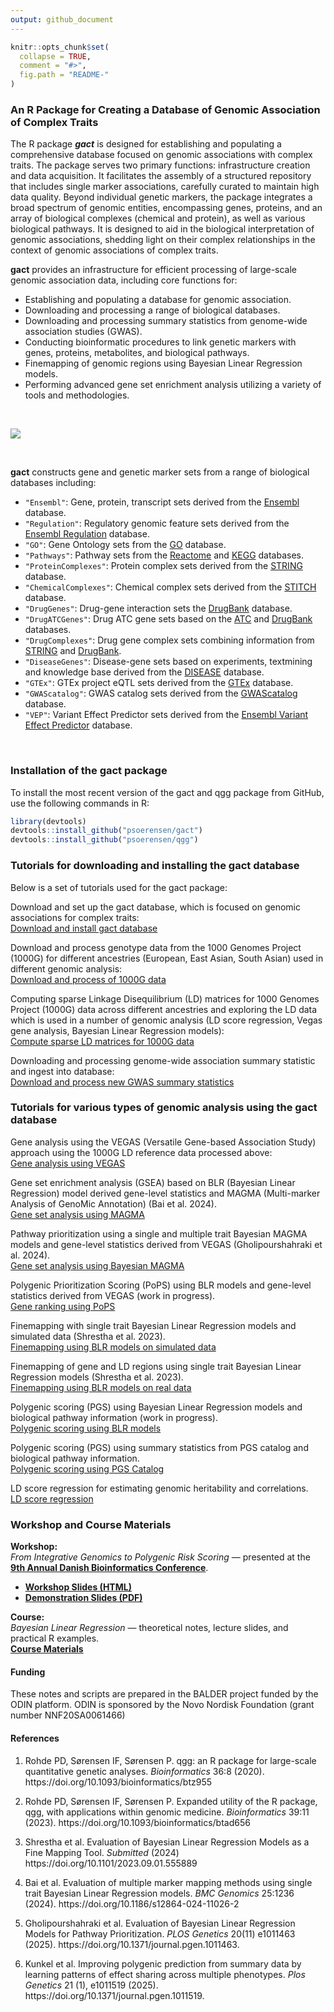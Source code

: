 ```yaml
---
output: github_document
---
```


<!-- README.md is generated from README.Rmd. Please edit that file -->

```r
knitr::opts_chunk$set(
  collapse = TRUE,
  comment = "#>",
  fig.path = "README-"
)
```

### An R Package for Creating a Database of Genomic Association of Complex Traits


The R package ***gact*** is designed for establishing and populating a comprehensive database focused on genomic associations with complex traits. The package serves two primary functions: infrastructure creation and data acquisition. It facilitates the assembly of a structured repository that includes single marker associations, carefully curated to maintain high data quality. Beyond individual genetic markers, the package integrates a broad spectrum of genomic entities, encompassing genes, proteins, and an array of biological complexes (chemical and protein), as well as various biological pathways. It is designed to aid in the biological interpretation of genomic associations, shedding light on their complex relationships in the context of genomic associations of complex traits.

**gact** provides an infrastructure for efficient processing of large-scale genomic association data, including core functions for:  
 
* Establishing and populating a database for genomic association.
* Downloading and processing a range of biological databases.
* Downloading and processing summary statistics from genome-wide association studies (GWAS).
* Conducting bioinformatic procedures to link genetic markers with genes, proteins, metabolites, and biological pathways.
* Finemapping of genomic regions using Bayesian Linear Regression models.
* Performing advanced gene set enrichment analysis utilizing a variety of tools and methodologies.

<br>


![](Images/Concept.png)
<br>



<br>

**gact** constructs gene and genetic marker sets from a range of biological databases including: 

- `"Ensembl"`: Gene, protein, transcript sets derived from the [Ensembl](https://www.ensembl.org/index.html) database.
- `"Regulation"`: Regulatory genomic feature sets derived from the [Ensembl Regulation](https://www.ensembl.org/info/genome/funcgen/index.html) database.
- `"GO"`: Gene Ontology sets from the [GO](https://geneontology.org) database.
- `"Pathways"`: Pathway sets from the [Reactome](https://reactome.org) and [KEGG](https://www.genome.jp/kegg/pathway.html) databases.
- `"ProteinComplexes"`: Protein complex sets derived from the [STRING](https://string-db.org) database.
- `"ChemicalComplexes"`: Chemical complex sets derived from the [STITCH](http://stitch.embl.de/) database. 
- `"DrugGenes"`: Drug-gene interaction sets the [DrugBank](https://go.drugbank.com) database.
- `"DrugATCGenes"`: Drug ATC gene sets based on the [ATC](https://www.whocc.no/atc_ddd_index/) and [DrugBank](https://go.drugbank.com) databases.
- `"DrugComplexes"`: Drug gene complex sets combining information from [STRING](https://string-db.org) and [DrugBank](https://go.drugbank.com).
- `"DiseaseGenes"`: Disease-gene sets based on experiments, textmining and knowledge base derived from the [DISEASE](https://diseases.jensenlab.org/Search) database.
- `"GTEx"`: GTEx project eQTL sets derived from the [GTEx](https://www.gtexportal.org/home/downloads/adult-gtex/overview) database.
- `"GWAScatalog"`: GWAS catalog sets derived from the [GWAScatalog](https://www.ebi.ac.uk/gwas/) database.
- `"VEP"`: Variant Effect Predictor sets derived from the [Ensembl Variant Effect Predictor](https://grch37.ensembl.org/info/docs/tools/vep) database.

<br>



### Installation of the gact package

To install the most recent version of the gact and qgg package from GitHub, use the following commands in R:
```r
library(devtools)
devtools::install_github("psoerensen/gact")
devtools::install_github("psoerensen/qgg")
```

### Tutorials for downloading and installing the gact database
Below is a set of tutorials used for the gact package:  

Download and set up the gact database, which is focused on genomic associations for complex traits:   
[Download and install gact database](Document/Download_and_install_gact_database.html)  

Download and process genotype data from the 1000 Genomes Project (1000G) for different ancestries (European, East Asian, South Asian) used in different genomic analysis:   
[Download and process of 1000G data](Document/Process_1000G.html)  

Computing sparse Linkage Disequilibrium (LD) matrices for 1000 Genomes Project (1000G) data across different ancestries and exploring the LD data which is used in a number of genomic analysis (LD score regression, Vegas gene analysis, Bayesian Linear Regression models):   
[Compute sparse LD matrices for 1000G data](Document/Compute_sparseLD_1000G.html)  

Downloading and processing genome-wide association summary statistic and ingest into database:   
[Download and process new GWAS summary statistics](Document/Download_and_process_gwas.html)  


### Tutorials for various types of genomic analysis using the gact database 

Gene analysis using the VEGAS (Versatile Gene-based Association Study) approach using the 1000G LD reference data processed above:   
[Gene analysis using VEGAS](Document/Gene_analysis_vegas.html)  

Gene set enrichment analysis (GSEA) based on BLR (Bayesian Linear Regression) model derived gene-level statistics and MAGMA (Multi-marker Analysis of GenoMic Annotation) (Bai et al. 2024).   
[Gene set analysis using MAGMA](Document/Gene_set_analysis_magma.html)  

Pathway prioritization using a single and multiple trait Bayesian MAGMA models and gene-level statistics derived from VEGAS (Gholipourshahraki et al. 2024).   
[Gene set analysis using Bayesian MAGMA](Document/Gene_set_analysis_bayesian_magma.html)  

Polygenic Prioritization Scoring (PoPS) using BLR models and gene-level statistics derived from VEGAS (work in progress).   
[Gene ranking using PoPS](Document/Gene_ranking_bayesian_pops.html)  

Finemapping with single trait Bayesian Linear Regression models and simulated data (Shrestha et al. 2023).    
[Finemapping using BLR models on simulated data](Document/Finemapping_bayesian_linear_regression_simulated_data.html)  

Finemapping of gene and LD regions using single trait Bayesian Linear Regression models (Shrestha et al. 2023).    
[Finemapping using BLR models on real data](Document/Finemapping_bayesian_linear_regression_real_data.html)  

Polygenic scoring (PGS) using Bayesian Linear Regression models and biological pathway information (work in progress).    
[Polygenic scoring using BLR models](Document/Polygenic_scoring_bayesian_linear_regression.html)  

Polygenic scoring (PGS) using summary statistics from PGS catalog and biological pathway information.    
[Polygenic scoring using PGS Catalog](Document/Polygenic_scoring_pgscatalog.html)  

LD score regression for estimating genomic heritability and correlations.    
[LD score regression](Document/LD_score_regression.html)  


### Workshop and Course Materials

**Workshop:**  
*From Integrative Genomics to Polygenic Risk Scoring* — presented at the [**9th Annual Danish Bioinformatics Conference**](https://eventsignup.ku.dk/9danishbioinfconference).  

- [**Workshop Slides (HTML)**](Document/workshop_slides.html)  
- [**Demonstration Slides (PDF)**](Document/workshop_slides.pdf)

**Course:**  
*Bayesian Linear Regression* — theoretical notes, lecture slides, and practical R examples.  
[**Course Materials**](https://psoerensen.github.io/bayesian-linear-regression/)


#### Funding  
These notes and scripts are prepared in the BALDER project funded by the ODIN platform. ODIN is sponsored by the Novo Nordisk Foundation (grant number NNF20SA0061466)

#### References  

1. Rohde PD, Sørensen IF, Sørensen P. qgg: an R package for large-scale quantitative genetic analyses. *Bioinformatics* 36:8 (2020). https://doi.org/10.1093/bioinformatics/btz955  

2. Rohde PD, Sørensen IF, Sørensen P. Expanded utility of the R package, qgg, with applications within genomic medicine. *Bioinformatics* 39:11 (2023). https://doi.org/10.1093/bioinformatics/btad656  

3. Shrestha et al. Evaluation of Bayesian Linear Regression Models as a Fine Mapping Tool. *Submitted* (2024) https://doi.org/10.1101/2023.09.01.555889  

4. Bai et al. Evaluation of multiple marker mapping methods using single trait Bayesian Linear Regression models. *BMC Genomics* 25:1236 (2024). https://doi.org/10.1186/s12864-024-11026-2  

5. Gholipourshahraki et al. Evaluation of Bayesian Linear Regression Models for Pathway Prioritization. *PLOS Genetics* 20(11) e1011463 (2025). https://doi.org/10.1371/journal.pgen.1011463.

6. Kunkel et al. Improving polygenic prediction from summary data by learning patterns of effect sharing across multiple phenotypes. *Plos Genetics* 21 (1), e1011519 (2025). https://doi.org/10.1371/journal.pgen.1011519.


